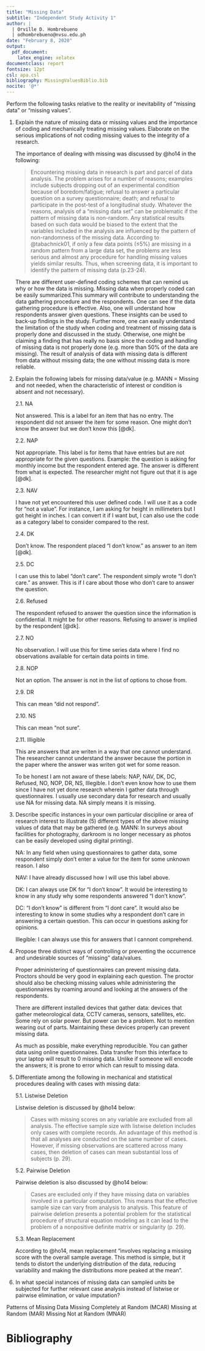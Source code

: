 ```yaml
---
title: "Missing Data"
subtitle: "Independent Study Activity 1"
author: |
  | Orville D. Hombrebueno
  | odhombrebueno@nvsu.edu.ph
date: "February 8, 2020"
output: 
  pdf_document:
    latex_engine: xelatex
documentclass: report
fontsize: 12pt
csl: apa.csl
bibliography: MissingValuesBiblio.bib
nocite: '@*'
---
```


Perform the following tasks relative to the reality or inevitability of "missing data" or "missing values".

1. Explain the nature of missing data or missing values and the importance of coding and mechanically treating missing values. Elaborate on the serious implications of not coding missing values to the integrity of a research.

    The importance of dealing with missing was discussed by @ho14 in the following:

    > Encountering missing data in research is part and parcel of data analysis. The problem arises for a number of reasons; examples include subjects dropping out of an experimental condition because of boredom/fatigue; refusal to answer a particular question on a survey questionnaire; death; and refusal to participate in the post-test of a longitudinal study. Whatever the reasons, analysis of a “missing data set” can be problematic if the pattern of missing data is non-random. Any statistical results based on such data would be biased to the extent that the variables included in the analysis are influenced by the pattern of non-randomness of the missing data. According to @tabachnick01, if only a few data points (≤5%) are missing in a random pattern from a large data set, the problems are less serious and almost any procedure for handling missing values yields similar results. Thus, when screening data, it is important to identify the pattern of missing data (p.23-24).

    There are different user-defined coding schemes that can remind us why or how the data is missing. Missing data when properly coded can be easily summarized.This summary will contribute to understanding the data gathering procedure and the respondents. One can see if the data gathering procedure is effective. Also, one will understand how respondents answer given questions. These insights can be used to back-up findings in the study. Further more, one can easily understand the limitation of the study when coding and treatment of missing data is properly done and discussed in the study. Otherwise, one might be claiming a finding that has really no basis since the coding and handling of missing data is not properly done (e.g. more than 50% of the data are missing). The result of analysis of data with missing data is different from data without missing data; the one without missing data is more reliable.

2. Explain the following labels for missing data/value (e.g. MANN = Missing and not needed, when the characteristic of interest or condition is absent and not necessary).

    2.1. NA
    
      Not answered. This is a label for an item that has no entry. The respondent did not answer the item for some reason. One might don't know the answer but we don't know this [@dk].

    2.2. NAP
    
      Not appropriate. This label is for items that have entries but are not appropriate for the given questions. Example: the question is asking for monthly income but the respondent entered age. The answer is different from what is expected. The researcher might not figure out that it is age [@dk].

    2.3. NAV
    
      I have not yet encountered this user defined code. I will use it as a code for "not a value". For instance, I am asking for height in millimeters but I got height in inches. I can convert it if I want but, I can also use the code as a category label to consider compared to the rest.
    
    2.4. DK
      
      Don't know. The respondent placed "I don't know." as answer to an item [@dk].
    
    2.5. DC
    
      I can use this to label "don't care". The respondent simply wrote "I don't care." as answer. This is if I care about those who don't care to answer the question.
    
    2.6. Refused
    
      The respondent refused to answer the question since the information is confidential. It might be for other reasons. Refusing to answer is implied by the respondent [@dk].
    
    2.7. NO
    
      No observation. I will use this for time series data where I find no observations available for certain data points in time.
    
    2.8. NOP
    
      Not an option. The answer is not in the list of options to chose from.  

    2.9. DR
    
      This can mean "did not respond".
    
    2.10. NS
    
      This can mean "not sure". 
    
    2.11. Illigible
    
      This are answers that are writen in a way that one cannot understand. The researcher cannot understand the answer because the portion in the paper where the answer was writen got wet for some reason.
    
    To be honest I am not aware of these labels: NAP, NAV, DK, DC, Refused, NO, NOP, DR, NS, Illegible. I don't even know how to use them since I have not yet done research wherein I gather data through questionnaires. I usually use secondary data for research and usually use NA for missing data. NA simply means it is missing.

3. Describe specific instances in your own particular discipline or area of research interest to illustrate (5) different types of the above missing values of data that may be gathered (e.g. MANN: In surveys about facilities for photography, darkroom is no longer necessary as photos can be easily developed using digital printing).

    NA: In any field when using questionnaires to gather data, some respondent simply don't enter a value for the item for some unknown reason. I also 

    NAV: I have already discussed how I will use this label above.
    
    DK: I can always use DK for "I don't know". It would be interesting to know in any study why some respondents answered "I don't know".
    
    DC: "I don't know" is different from "I dont care". It would also be interesting to know in some studies why a respondent don't care in answering a certain question. This can occur in questions asking for opinions.
    
    Illegible: I can always use this for answers that I cannont comprehend.

4. Propose three distinct ways of controlling or preventing the occurrence and undesirable sources of "missing" data/values.

    Proper administering of questionnaires can prevent missing data. Proctors should be very good in explaining each question. The proctor should also be checking missing values while administering the questionnaires by roaming around and looking at the answers of the respondents.

    There are different installed devices that gather data: devices that gather meteorological data, CCTV cameras, sensors, satellites, etc. Some rely on solar power. But power can be a problem. Not to mention wearing out of parts. Maintaining these devices properly can prevent missing data.

    As much as possible, make everything reproducible. You can gather data using online questionnaires. Data transfer from this interface to your laptop will result to 0 missing data. Unlike if someone will encode the answers; it is prone to error which can result to missing data.

5. Differentiate among the following in mechanical and statistical procedures dealing with cases with missing data:

    5.1. Listwise Deletion
    
    Listwise deletion is discussed by @ho14 below:
    
    > Cases with missing scores on any variable are excluded from all analysis. The effective sample size with listwise deletion includes only cases with complete records. An advantage of this method is that all analyses are conducted on the same number of cases. However, if missing observations are scattered across many cases, then deletion of cases can mean substantial loss of subjects (p. 29).
    
    5.2. Pairwise Deletion
    
    Pairwise deletion is also discussed by @ho14 below:
    
    > Cases are excluded only if they have missing data on variables involved in a particular computation. This means that the effective sample size can vary from analysis to analysis. This feature of pairwise deletion presents a potential problem for the statistical procedure of structural equation modeling as it can lead to the problem of a nonpositive definite matrix or singularity (p. 29).
    
    5.3. Mean Replacement
    
    According to @ho14, mean replacement "involves replacing a missing score with the overall sample average. This method is simple, but it tends to distort the underlying distribution of the data, reducing variability and making the distributions more peaked at the mean".
    
6. In what special instances of missing data can sampled units be subjected for further relevant case analysis instead of listwise or pairwise elimination, or value imputation?

Patterns of Missing Data
Missing Completely at Random (MCAR)
Missing at Random (MAR)
Missing Not at Random (MNAR)



# Bibliography
